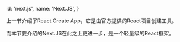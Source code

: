   id: 'next.js',
  name: 'Next.JS',
}

上一节介绍了React Create App，它是由官方提供的React项目创建工具。

而本节要介绍的Next.JS在此之上更进一步，是一个轻量级的React框架。